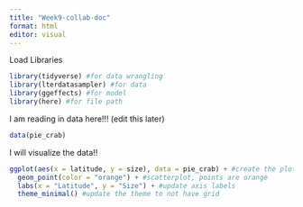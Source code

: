 ```yaml
---
title: "Week9-collab-doc"
format: html
editor: visual
---
```


Load Libraries

```r
library(tidyverse) #for data wrangling
library(lterdatasampler) #for data
library(ggeffects) #for model
library(here) #for file path
```

I am reading in data here!!! (edit this later)

```r
data(pie_crab)
```

I will visualize the data!!

```r
ggplot(aes(x = latitude, y = size), data = pie_crab) + #create the plot
  geom_point(color = "orange") + #scatterplot, points are orange
  labs(x = "Latitude", y = "Size") + #update axis labels
  theme_minimal() #update the theme to not have grid
```

